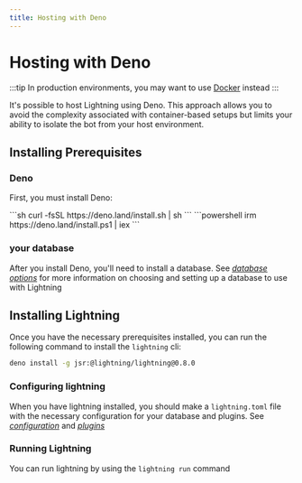 ```yaml
---
title: Hosting with Deno
---
```



# Hosting with Deno

:::tip
In production environments, you may want to use [Docker](../docker) instead
:::

It's possible to host Lightning using Deno. This approach allows you to avoid
the complexity associated with container-based setups but limits your ability to
isolate the bot from your host environment.

## Installing Prerequisites

### Deno

First, you must install Deno:

<Tabs>
	<TabItem label="MacOS / Linux" icon="seti:shell">
		```sh
		curl -fsSL https://deno.land/install.sh | sh
		```
	</TabItem>
	<TabItem label="Windows" icon="seti:windows">
		```powershell
		irm https://deno.land/install.ps1 | iex
		```
	</TabItem>
</Tabs>

### your database

After you install Deno, you'll need to install a database. See
[_database options_](../database) for more information on choosing and setting
up a database to use with Lightning

## Installing Lightning

Once you have the necessary prerequisites installed, you can run the following
command to install the `lightning` cli:

```sh
deno install -g jsr:@lightning/lightning@0.8.0
```

### Configuring lightning

When you have lightning installed, you should make a `lightning.toml` file with the
necessary configuration for your database and plugins. See
[_configuration_](../configuration) and [_plugins_](../plugins)

### Running Lightning

You can run lightning by using the `lightning run` command
